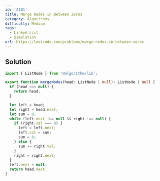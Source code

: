 ```yaml
---
id: '2181'
title: Merge Nodes in Between Zeros
category: Algorithms
difficulty: Medium
tags:
  - Linked List
  - Simulation
url: https://leetcode.com/problems/merge-nodes-in-between-zeros
---
```


## Solution

```typescript filename="solution.ts" copy
import { ListNode } from '@algorithm/lib';

export function mergeNodes(head: ListNode | null): ListNode | null {
  if (head === null) {
    return head;
  }

  let left = head;
  let right = head.next;
  let sum = 0;
  while (left.next !== null && right !== null) {
    if (right.val === 0) {
      left = left.next;
      left.val = sum;
      sum = 0;
    } else {
      sum += right.val;
    }
    right = right.next;
  }
  left.next = null;
  return head.next;
}
```
